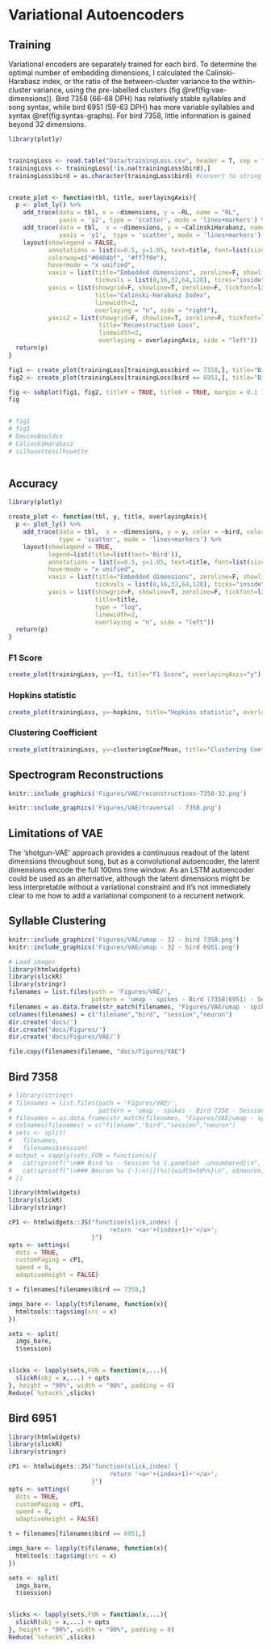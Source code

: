 # Variational Autoencoders

## Training

Variational encoders are separately trained for each bird. To determine the optimal number of embedding dimensions, I calculated the Calinski-Harabasz index, or the ratio of the between-cluster variance to the within-cluster variance, using the pre-labelled clusters (fig \@ref(fig:vae-dimensions)). Bird 7358 (66-68 DPH) has relatively stable syllables and song syntax, while bird 6951 (59-63 DPH) has more variable syllables and syntax \@ref(fig:syntax-graphs). For bird 7358, little information is gained beyond 32 dimensions.


```r
library(plotly)


trainingLoss <- read.table("Data/trainingLoss.csv", header = T, sep = ",")
trainingLoss <- trainingLoss[!is.na(trainingLoss$bird),]
trainingLoss$bird = as.character(trainingLoss$bird) #convert to string


create_plot <- function(tbl, title, overlayingAxis){
  p <- plot_ly() %>%
    add_trace(data = tbl, x = ~dimensions, y = ~RL, name = "RL",
              yaxis = 'y2', type = 'scatter', mode = 'lines+markers') %>%
    add_trace(data = tbl,  x = ~dimensions, y = ~CalinskiHarabasz, name = "Calinski-Harabasz Index",
              yaxis = 'y1',  type = 'scatter', mode = 'lines+markers') %>%
    layout(showlegend = FALSE,
           annotations = list(x=0.5, y=1.05, text=title, font=list(size=18), showarrow=F, xref='paper', yref='paper',xanchor='center'),
           colorway=c("#0484bf", "#ff7f0e"),
           hovermode = "x unified",
           xaxis = list(title="Embedded dimensions", zeroline=F, showline=T, linewidth=2, linecolor='black', showgrid=F,
                        tickvals = list(8,16,32,64,128), ticks="inside"),
           yaxis = list(showgrid=F, showline=T, zeroline=F, tickfont=list(color = '#ff7f0e', size=11), color='#ff7f0e',
                        title="Calinski-Harabasz Index",
                        linewidth=2,
                        overlaying = "n", side = "right"),
           yaxis2 = list(showgrid=F, showline=T, zeroline=F, tickfont=list(color='#0484bf', size=11), color='#0484bf',
                         title="Reconstruction Loss",
                         linewidth=2,
                         overlaying = overlayingAxis, side = "left"))
  return(p)
}

fig1 <- create_plot(trainingLoss[trainingLoss$bird == 7358,], title="Bird 7358", overlayingAxis="y")
fig2 <- create_plot(trainingLoss[trainingLoss$bird == 6951,], title="Bird 6951", overlayingAxis="y3")

fig <- subplot(fig1, fig2, titleY = TRUE, titleX = TRUE, margin = 0.1 )
fig


# fig1
# fig1
# DaviesBouldin
# CalinskiHarabasz
# silhouettesilhouette



```

## Accuracy {.panelset}

```r
library(plotly)

create_plot <- function(tbl, y, title, overlayingAxis){
  p <- plot_ly() %>%
    add_trace(data = tbl,  x = ~dimensions, y = y, color = ~bird, colors = c("red", "blue"),
              type = 'scatter', mode = 'lines+markers') %>%
    layout(showlegend = TRUE,
           legend=list(title=list(text='Bird')),
           annotations = list(x=0.5, y=1.05, text=title, font=list(size=18), showarrow=F, xref='paper', yref='paper',xanchor='center'),
           hovermode = "x unified",
           xaxis = list(title="Embedded dimensions", zeroline=F, showline=T, linewidth=2, linecolor='black', showgrid=F,
                        tickvals = list(8,16,32,64,128), ticks="inside"),
           yaxis = list(showgrid=F, showline=T, zeroline=F, tickfont=list(size=11),
                        title=title,
                        type = "log",
                        linewidth=2,
                        overlaying = "n", side = "left"))
  return(p)
}
```

### F1 Score {.unnumbered}
```r
create_plot(trainingLoss, y=~f1, title="F1 Score", overlayingAxis="y")
```

### Hopkins statistic {.unnumbered}
```r
create_plot(trainingLoss, y=~hopkins, title="Hopkins statistic", overlayingAxis="y")
```

### Clustering Coefficient {.unnumbered}
```r
create_plot(trainingLoss, y=~clusteringCoefMean, title="Clustering Coefficient", overlayingAxis="y")
```


## Spectrogram Reconstructions
```r
knitr::include_graphics('Figures/VAE/reconstructions-7358-32.png')
```


```r
knitr::include_graphics('Figures/VAE/traversal - 7358.png')
```

## Limitations of VAE

The 'shotgun-VAE' approach provides a continuous readout of the latent dimensions throughout song, but as a convolutional autoencoder, the latent dimensions encode the full 100ms time window. As an LSTM autoencoder could be used as an alternative, although the latent dimensions might be less interpretable without a variational constraint and it's not immediately clear to me how to add a variational component to a recurrent network.


## Syllable Clustering


```r
knitr::include_graphics('Figures/VAE/umap - 32 - bird 7358.png')
knitr::include_graphics('Figures/VAE/umap - 32 - bird 6951.png')

```


```r
# Load images 
library(htmlwidgets)
library(slickR)
library(stringr)
filenames = list.files(path = 'Figures/VAE/',
                       pattern = 'umap - spikes - Bird (7358|6951) - Session', full.names = T)
filenames = as.data.frame(str_match(filenames, "Figures/VAE/umap - spikes - Bird (\\d+) - Session (\\d+) - Unit (\\d+).png"))
colnames(filenames) = c("filename","bird", "session","neuron")
dir.create('docs/')
dir.create('docs/Figures/')
dir.create('docs/Figures/VAE/')

file.copy(filenames$filename, "docs/Figures/VAE")

```

## Bird 7358


```r
# library(stringr)
# filenames = list.files(path = 'Figures/VAE/', 
#                        pattern = 'umap - spikes - Bird 7358 - Session', full.names = T)
# filenames = as.data.frame(str_match(filenames, "Figures/VAE/umap - spikes - Bird (\\d+) - Session (\\d+) - Unit (\\d+).png"))
# colnames(filenames) = c("filename","bird","session","neuron")
# sets <- split(
#   filenames,
#   filenames$session)
# output = sapply(sets,FUN = function(x){
#   cat(sprintf("\n## Bird %s - Session %s {.panelset .unnumbered}\n", x$bird[1], x$session[1]))
#   cat(sprintf("\n### Neuron %s {-}\n![](%s){width=50%%}\n", x$neuron, x$filename))
# })

library(htmlwidgets)
library(slickR)
library(stringr)

cP1 <- htmlwidgets::JS("function(slick,index) {
                            return '<a>'+(index+1)+'</a>';
                       }")
opts <- settings(
  dots = TRUE,
  customPaging = cP1,
  speed = 0,
  adaptiveHeight = FALSE)

t = filenames[filenames$bird == 7358,]

imgs_bare <- lapply(t$filename, function(x){
  htmltools::tags$img(src = x)
})

sets <- split(
  imgs_bare,
  t$session)


slicks <- lapply(sets,FUN = function(x,...){
  slickR(obj = x,...) + opts
}, height = "90%", width = "90%", padding = 0)
Reduce(`%stack%`,slicks)


```

## Bird 6951


```r


library(htmlwidgets)
library(slickR)
library(stringr)

cP1 <- htmlwidgets::JS("function(slick,index) {
                            return '<a>'+(index+1)+'</a>';
                       }")
opts <- settings(
  dots = TRUE,
  customPaging = cP1,
  speed = 0,
  adaptiveHeight = FALSE)

t = filenames[filenames$bird == 6951,]

imgs_bare <- lapply(t$filename, function(x){
  htmltools::tags$img(src = x)
})

sets <- split(
  imgs_bare,
  t$session)


slicks <- lapply(sets,FUN = function(x,...){
  slickR(obj = x,...) + opts
}, height = "90%", width = "90%", padding = 0)
Reduce(`%stack%`,slicks)

```

